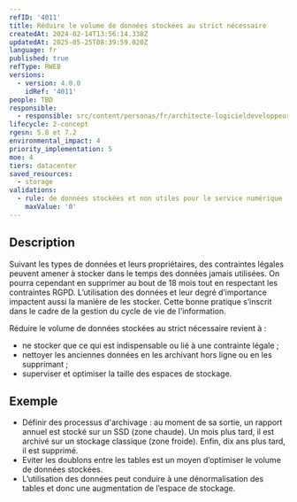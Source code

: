 ```yaml
---
refID: '4011'
title: Réduire le volume de données stockées au strict nécessaire
createdAt: 2024-02-14T13:56:14.338Z
updatedAt: 2025-05-25T08:39:59.020Z
language: fr
published: true
refType: RWEB
versions:
  - version: 4.0.0
    idRef: '4011'
people: TBD
responsible:
  - responsible: src/content/personas/fr/architecte-logicieldeveloppeur.mdx
lifecycle: 2-concept
rgesn: 5.8 et 7.2
environmental_impact: 4
priority_implementation: 5
moe: 4
tiers: datacenter
saved_resources:
  - storage
validations:
  - rule: de données stockées et non utiles pour le service numérique
    maxValue: '0'
---
```


## Description

Suivant les types de données et leurs propriétaires, des contraintes légales peuvent amener à stocker dans le temps des données jamais utilisées. On pourra cependant en supprimer au bout de 18 mois tout en respectant les contraintes RGPD. L’utilisation des données et leur degré d’importance impactent aussi la manière de les stocker. Cette bonne pratique s’inscrit dans le cadre de la gestion du cycle de vie de l’information.

Réduire le volume de données stockées au strict nécessaire revient à :

* ne stocker que ce qui est indispensable ou lié à une contrainte légale ;
* nettoyer les anciennes données en les archivant hors ligne ou en les supprimant ;
* superviser et optimiser la taille des espaces de stockage.

## Exemple

* Définir des processus d'archivage : au moment de sa sortie, un rapport annuel est stocké sur un SSD (zone chaude). Un mois plus tard, il est archivé sur un stockage classique (zone froide). Enfin, dix ans plus tard, il est supprimé.
* Eviter les doublons entre les tables est un moyen d’optimiser le volume de données stockées.
* L’utilisation des données peut conduire à une dénormalisation des tables et donc une augmentation de l’espace de stockage.
